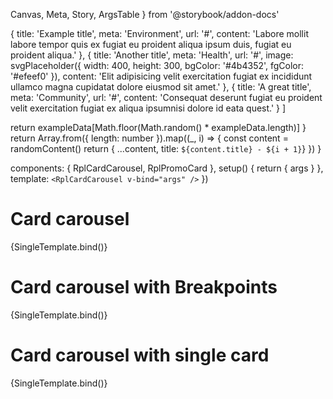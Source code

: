   Canvas,
  Meta,
  Story,
  ArgsTable
} from '@storybook/addon-docs'

  {
    title: 'Example title',
    meta: 'Environment',
    url: '#',
    content: 'Labore mollit labore tempor quis ex fugiat eu proident aliqua ipsum duis, fugiat eu proident aliqua.'
  },
  {
    title: 'Another title',
    meta: 'Health',
    url: '#',
    image: svgPlaceholder({ width: 400, height: 300, bgColor: '#4b4352', fgColor: '#efeef0' }),
    content: 'Elit adipisicing velit exercitation fugiat ex incididunt ullamco magna cupidatat dolore eiusmod sit amet.'
  },
  {
    title: 'A great title',
    meta: 'Community',
    url: '#',
    content: 'Consequat deserunt fugiat eu proident velit exercitation fugiat ex aliqua ipsumnisi dolore id eata quest.'
  }
]

  return exampleData[Math.floor(Math.random() * exampleData.length)]
}
  return Array.from({ length: number }).map((_, i) => {
    const content = randomContent()
    return { ...content, title: `${content.title} - ${i + 1}`}
  })
}

  components: { RplCardCarousel, RplPromoCard },
  setup() {
    return { args }
  },
  template: `<RplCardCarousel v-bind="args" />`
})

<Meta
  title='WIP/Components/Card carousel'
  component={RplCardCarousel}
/>

# Card carousel

<ArgsTable of={RplCardCarousel} />

<Canvas>
  <Story
    name='Default'
    play={a11yStoryCheck}
    args={{
      perView: 1,
      items: exampleData
    }}
  >
    {SingleTemplate.bind()}
  </Story>
</Canvas>

# Card carousel with Breakpoints

<ArgsTable of={RplCardCarousel} />

<Canvas>
  <Story
    name='Breakpoints'
    play={a11yStoryCheck}
    args={{
      perView: { xs: 1, m: 2, l: 3 },
      items: exampleContent(6)
    }}
  >
    {SingleTemplate.bind()}
  </Story>
</Canvas>

# Card carousel with single card

<ArgsTable of={RplCardCarousel} />

<Canvas>
  <Story
    name='Single Card'
    play={a11yStoryCheck}
    args={{
      items: exampleContent(1)
    }}
  >
    {SingleTemplate.bind()}
  </Story>
</Canvas>
